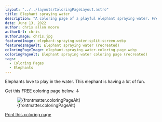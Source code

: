 ```yaml
---
layout: "../../layouts/ColoringPageLayout.astro"
title: Elephant spraying water
description: "A coloring page of a playful elephant spraying water. Free coloring page."
date: June 13, 2022
author: chris allen moore
authorUrl: chris
authorImage: chris.jpg
featuredImage: elephant-spraying-water-split-screen.webp
featuredImageAlt: Elephant spraying water (recreated)
coloringPageImage: elephant-spraying-water-coloring-page.webp
coloringPageAlt: Elephant spraying water coloring page (recreated)
tags:
  - Coloring Pages
  - Elephants
---
```


Elephants love to play in the water. This elephant is having a lot of fun.

Get this FREE coloring page below. ↓

<figure class="text-center mt-0">
  <img
    src={`/images/coloring-pages/${frontmatter.coloringPageImage}`}
    alt={frontmatter.coloringPageAlt}
    class="w-full"
  />
  <figcaption class="text-sm">{frontmatter.coloringPageAlt}</figcaption>
</figure>

<div class="text-center">
  <a
    target="_blank"
    href={`/images/coloring-pages/${frontmatter.coloringPageImage}/`}
    class="no-underline bg-paradiso-600 hover:bg-paradiso-700 text-white py-4 px-5 rounded-full leading-normal"
  >
    <span>Print this coloring page</span>
  </a>
</div>
